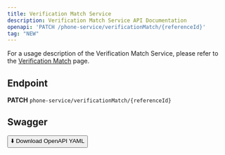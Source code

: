 ```yaml
---
title: Verification Match Service
description: Verification Match Service API Documentation
openapi: 'PATCH /phone-service/verificationMatch/{referenceId}'
tag: "NEW"
---
```


For a usage description of the Verification Match Service, please refer to the [Verification Match](/essentials/phoneServices) page.

## Endpoint

**PATCH** `phone-service/verificationMatch/{referenceId}`   

## Swagger
<a href="/public/downloads/swagger/phoneServices/phoneService.postman_collection.json" download="phoneService.postman_collection.json">
  <button>⬇️ Download OpenAPI YAML</button>
</a>